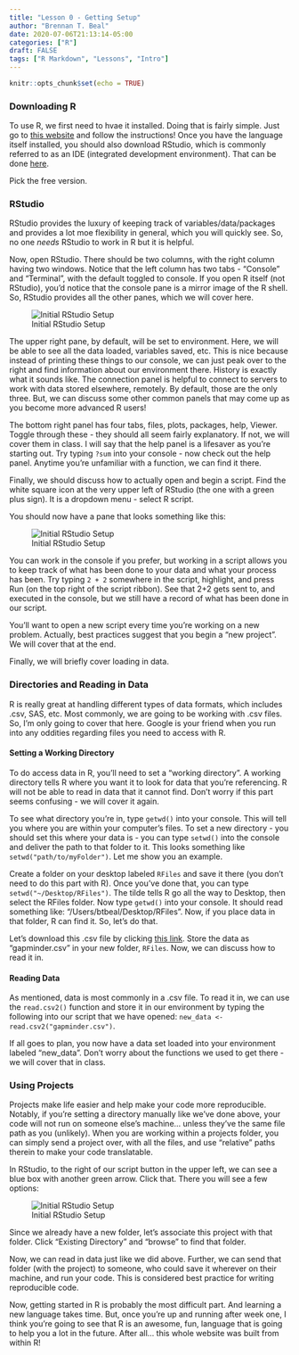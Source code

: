 ```yaml
---
title: "Lesson 0 - Getting Setup"
author: "Brennan T. Beal"
date: 2020-07-06T21:13:14-05:00
categories: ["R"]
draft: FALSE
tags: ["R Markdown", "Lessons", "Intro"]
---
```


```r
knitr::opts_chunk$set(echo = TRUE)
```

### Downloading R
To use R, we first need to hvae it installed. Doing that is fairly simple. Just go to [this website](https://cloud.r-project.org/) and follow the instructions! Once you have the language itself installed, you should also download RStudio, which is commonly referred to as an IDE (integrated development environment). That can be done [here](https://rstudio.com/products/rstudio/download/).  
  
Pick the free version.  
  
### RStudio
RStudio provides the luxury of keeping track of variables/data/packages and provides a lot moe flexibility in general, which you will quickly see. So, no one *needs* RStudio to work in R but it is helpful.  
  
Now, open RStudio. There should be two columns, with the right column having two windows. Notice that the left column has two tabs - "Console" and "Terminal", with the default toggled to console. If you open R itself (not RStudio), you'd notice that the console pane is a mirror image of the R shell. So, RStudio provides all the other panes, which we will cover here.  
  
![Initial RStudio Setup](/static/RStudioPanes.png)  
  
The upper right pane, by default, will be set to environment. Here, we will be able to see all the data loaded, variables saved, etc. This is nice because instead of printing these things to our console, we can just peak over to the right and find information about our environment there. History is exactly what it sounds like. The connection panel is helpful to connect to servers to work with data stored elsewhere, remotely. By default, those are the only three. But, we can discuss some other common panels that may come up as you become more advanced R users!  
  
The bottom right panel has four tabs, files, plots, packages, help, Viewer. Toggle through these - they should all seem fairly explanatory. If not, we will cover them in class. I will say that the help panel is a lifesaver as you're starting out. Try typing `?sum` into your console - now check out the help panel. Anytime you're unfamiliar with a function, we can find it there.  
  
Finally, we should discuss how to actually open and begin a script. Find the white square icon at the very upper left of RStudio (the one with a green plus sign). It is a dropdown menu - select R script.  
  
You should now have a pane that looks something like this:  
  
![Initial RStudio Setup](/static/RStudioScript.png)  
  
You can work in the console if you prefer, but working in a script allows you to keep track of what has been done to your data and what your process has been. Try typing `2 + 2` somewhere in the script, highlight, and press Run (on the top right of the script ribbon). See that 2+2 gets sent to, and executed in the console, but we still have a record of what has been done in our script.  
  
You'll want to open a new script every time you're working on a new problem. Actually, best practices suggest that you begin a "new project". We will cover that at the end. 
  
Finally, we will briefly cover loading in data.  

### Directories and Reading in Data
R is really great at handling different types of data formats, which includes .csv, SAS, etc. Most commonly, we are going to be working with .csv files. So, I'm only going to cover that here. Google is your friend when you run into any oddities regarding files you need to access with R.  
  
#### Setting a Working Directory
To do access data in R, you'll need to set a "working directory". A working directory tells R where you want it to look for data that you're referencing. R will not be able to read in data that it cannot find. Don't worry if this part seems confusing - we will cover it again.  
  
To see what directory you're in, type `getwd()` into your console. This will tell you where you are within your computer's files. To set a new directory - you should set this where your data is - you can type `setwd()` into the console and deliver the path to that folder to it. This looks something like `setwd("path/to/myFolder")`. Let me show you an example.  
  
Create a folder on your desktop labeled `RFiles` and save it there (you don't need to do this part with R). Once you've done that, you can type `setwd("~/Desktop/RFiles")`. The tilde tells R go all the way to Desktop, then select the RFiles folder. Now type `getwd()` into your console. It should read something like: "/Users/btbeal/Desktop/RFiles". Now, if you place data in that folder, R can find it. So, let's do that.  
  
Let's download this .csv file by clicking [this link](../../data/income_per_person.csv). Store the data as "gapminder.csv" in your new folder, `RFiles`. Now, we can discuss how to read it in.  
  
#### Reading Data
As mentioned, data is most commonly in a .csv file. To read it in, we can use the `read.csv2()` function and store it in our environment by typing the following into our script that we have opened: `new_data <- read.csv2("gapminder.csv")`.  
  
If all goes to plan, you now have a data set loaded into your environment labeled "new_data". Don't worry about the functions we used to get there - we will cover that in class.  
  
### Using Projects
Projects make life easier and help make your code more reproducible. Notably, if you're setting a directory manually like we've done above, your code will not run on someone else's machine... unless they've the same file path as you (unlikely). When you are working within a projects folder, you can simply send a project over, with all the files, and use "relative" paths therein to make your code translatable.  
  
In RStudio, to the right of our script button in the upper left, we can see a blue box with another green arrow. Click that. There you will see a few options:  
  
![Initial RStudio Setup](/static/Directory.png)  
  
Since we already have a new folder, let's associate this project with that folder. Click "Existing Directory" and "browse" to find that folder.  
  
Now, we can read in data just like we did above. Further, we can send that folder (with the project) to someone, who could save it wherever on their machine, and run your code. This is considered best practice for writing reproducible code.  
  
  
  
  
Now, getting started in R is probably the most difficult part. And learning a new language takes time. But, once you're up and running after week one, I think you're going to see that R is an awesome, fun, language that is going to help you a lot in the future. After all... this whole website was built from within R!